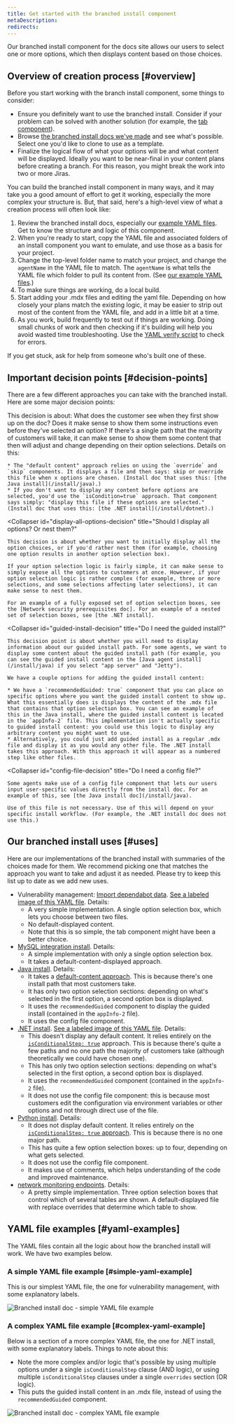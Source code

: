 ```yaml
---
title: Get started with the branched install component
metaDescription: 
redirects: 
---
```


Our branched install component for the docs site allows our users to select one or more options, which then displays content based on those choices.

## Overview of creation process [#overview]

Before you start working with the branch install component, some things to consider:

* Ensure you definitely want to use the branched install. Consider if your problem can be solved with another solution (for example, the [tab component](/docs/style-guide/structure/intro-to-components)).
* Browse [the branched install docs we've made](#uses) and see what's possible. Select one you'd like to clone to use as a template.
* Finalize the logical flow of what your options will be and what content will be displayed. Ideally you want to be near-final in your content plans before creating a branch. For this reason, you might break the work into two or more Jiras.

You can build the branched install component in many ways, and it may take you a good amount of effort to get it working, especially the more complex your structure is. But, that said, here's a high-level view of what a creation process will often look like:

1. Review the branched install docs, especially our [example YAML files](#yaml-examples). Get to know the structure and logic of this component.
2. When you're ready to start, copy the YAML file and associated folders of an install component you want to emulate, and use those as a basis for your project.
3. Change the top-level folder name to match your project, and change the `agentName` in the YAML file to match. The `agentName` is what tells the YAML file which folder to pull its content from. (See [our example YAML files](#yaml-examples).)
4. To make sure things are working, do a local build.
5. Start adding your .mdx files and editing the yaml file. Depending on how closely your plans match the existing logic, it may be easier to strip out most of the content from the YAML file, and add in a little bit at a time.
6. As you work, build frequently to test out if things are working. Doing small chunks of work and then checking if it's building will help you avoid wasted time troubleshooting. Use the [YAML verify script](/docs/style-guide/writing-docs/article-templates/branch-install-doc-reference#verify-yaml) to check for errors.

If you get stuck, ask for help from someone who's built one of these.

## Important decision points [#decision-points]

There are a few different approaches you can take with the branched install. Here are some major decision points:

<CollapserGroup>
  <Collapser
    id="default-content-decision"
    title="Should I display content before an option is selected?"
  >
    This decision is about: What does the customer see when they first show up on the doc? Does it make sense to show them some instructions even before they've selected an option? If there's a single path that the majority of customers will take, it can make sense to show them some content that then will adjust and change depending on their option selections. Details on this:

    * The "default content" approach relies on using the `override` and `skip` components. It displays a file and then says: skip or override this file when x options are chosen. (Install doc that uses this: [the Java install](/install/java).)
    * If you don't want to display any content before options are selected, you'd use the `isCondition=true` approach. That component says simply: "display this file if these options are selected." (Install doc that uses this: [the .NET install](/install/dotnet).)
  </Collapser>

  <Collapser
    id="display-all-options-decision"
    title="Should I display all options? Or nest them?"
  >
    This decision is about whether you want to initially display all the option choices, or if you'd rather nest them (for example, choosing one option results in another option selection box).

    If your option selection logic is fairly simple, it can make sense to simply expose all the options to customers at once. However, if your option selection logic is rather complex (for example, three or more selections, and some selections affecting later selections), it can make sense to nest them.

    For an example of a fully exposed set of option selection boxes, see the [Network security prerequisites doc]. For an example of a nested set of selection boxes, see [the .NET install].
  </Collapser>

  <Collapser
    id="guided-install-decision"
    title="Do I need the guided install?"
  >
    This decision point is about whether you will need to display information about our guided install path. For some agents, we want to display some content about the guided install path (for example, you can see the guided install content in the [Java agent install](/install/java) if you select "app server" and "Jetty").

    We have a couple options for adding the guided install content:

    * We have a `recommendedGuided: true` component that you can place on specific options where you want the guided install content to show up. What this essentially does is displays the content of the .mdx file that contains that option selection box. You can see an example of this in the Java install, where the guided install content is located in the `appInfo-2` file. This implementation isn't actually specific to guided install content: you could use this logic to display any arbitrary content you might want to use.
    * Alternatively, you could just add guided install as a regular .mdx file and display it as you would any other file. The .NET install takes this approach. With this approach it will appear as a numbered step like other files.
  </Collapser>

  <Collapser
    id="config-file-decision"
    title="Do I need a config file?"
  >
    Some agents make use of a config file component that lets our users input user-specific values directly from the install doc. For an example of this, see [the Java install doc](/install/java).

    Use of this file is not necessary. Use of this will depend on your specific install workflow. (For example, the .NET install doc does not use this.)
  </Collapser>
</CollapserGroup>

## Our branched install uses [#uses]

Here are our implementations of the branched install with summaries of the choices made for them. We recommend picking one that matches the approach you want to take and adjust it as needed. Please try to keep this list up to date as we add new uses.

* Vulnerability management: [Import dependabot data](/install/vm/). [See a labeled image of this YAML file](#simple-yaml-example). Details:
  * A very simple implementation. A single option selection box, which lets you choose between two files.
  * No default-displayed content.
  * Note that this is so simple, the tab component might have been a better choice.
* [MySQL integration install](/install/mysql). Details:
  * A simple implementation with only a single option selection box.
  * It takes a default-content-displayed approach.
* [Java install](/install/java). Details:
  * It takes a [default-content approach](#default-content-decision). This is because there's one install path that most customers take.
  * It has only two option selection sections: depending on what's selected in the first option, a second option box is displayed.
  * It uses the `recommendedGuided` component to display the guided install (contained in the `appInfo-2` file).
  * It uses the config file component.
* [.NET install](/install/dotnet). [See a labeled image of this YAML file](#complex-yaml-example). Details:
  * This doesn't display any default content. It relies entirely on the [`isConditionalStep: true`](#default-content-decision) approach. This is because there's quite a few paths and no one path the majority of customers take (although theoretically we could have chosen one).
  * This has only two option selection sections: depending on what's selected in the first option, a second option box is displayed.
  * It uses the `recommendedGuided` component (contained in the `appInfo-2` file).
  * It does not use the config file component: this is because most customers edit the configuration via environment variables or other options and not through direct use of the file.
* [Python install](/install/python). Details:
  * It does not display default content. It relies entirely on the [`isConditionalStep: true` approach](#default-content-decision). This is because there is no one major path.
  * This has quite a few option selection boxes: up to four, depending on what gets selected.
  * It does not use the config file component.
  * It makes use of comments, which helps understanding of the code and improved maintenance.
* [network monitoring endpoints](/install/npm). Details:
  * A pretty simple implementation. Three option selection boxes that control which of several tables are shown. A default-displayed file with replace overrides that determine which table to show.

## YAML file examples [#yaml-examples]

The YAML files contain all the logic about how the branched install will work. We have two examples below.

### A simple YAML file example [#simple-yaml-example]

This is our simplest YAML file, the one for vulnerability management, with some explanatory labels.

<img
  title="Branched install doc - simple YAML file example"
  alt="Branched install doc - simple YAML file example"
  src="/images/style-guide_diagram_simple-yaml-file.webp"
/>

### A complex YAML file example [#complex-yaml-example]

Below is a section of a more complex YAML file, the one for .NET install, with some explanatory labels. Things to note about this:

* Note the more complex and/or logic that's possible by using multiple options under a single `isConditionalStep` clause (AND logic), or using multiple `isConditionalStep` clauses under a single `overrides` section (OR logic).
* This puts the guided install content in an .mdx file, instead of using the `recommendedGuided` component.

<img
  title="Branched install doc - complex YAML file example"
  alt="Branched install doc - complex YAML file example"
  src="/images/style-guide_diagram_complex-yaml-file.webp"
/>
